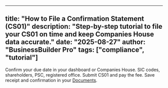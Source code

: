
---
title: "How to File a Confirmation Statement (CS01)"
description: "Step-by-step tutorial to file your CS01 on time and keep Companies House data accurate."
date: "2025-08-27"
author: "BusinessBuilder Pro"
tags: ["compliance", "tutorial"]
---

<Step n={1} title="Check your review period">Confirm your due date in your dashboard or Companies House.</Step>
<Step n={2} title="Review data">SIC codes, shareholders, PSC, registered office.</Step>
<Step n={3} title="File online">Submit CS01 and pay the fee.</Step>
<Step n={4} title="Store proof">Save receipt and confirmation in your [Documents](/documents).</Step>

<CTA href="/compliance" label="Open Compliance Dashboard" />
